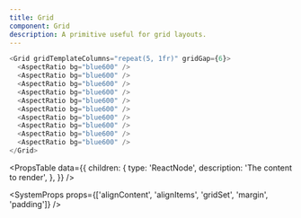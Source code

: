 ```yaml
---
title: Grid
component: Grid
description: A primitive useful for grid layouts.
---
```


```js live
<Grid gridTemplateColumns="repeat(5, 1fr)" gridGap={6}>
  <AspectRatio bg="blue600" />
  <AspectRatio bg="blue600" />
  <AspectRatio bg="blue600" />
  <AspectRatio bg="blue600" />
  <AspectRatio bg="blue600" />
  <AspectRatio bg="blue600" />
  <AspectRatio bg="blue600" />
  <AspectRatio bg="blue600" />
  <AspectRatio bg="blue600" />
  <AspectRatio bg="blue600" />
</Grid>
```

<PropsTable
  data={{
    children: {
      type: 'ReactNode',
      description: 'The content to render',
    },
  }}
/>

<SystemProps
  props={['alignContent', 'alignItems', 'gridSet', 'margin', 'padding']}
/>
